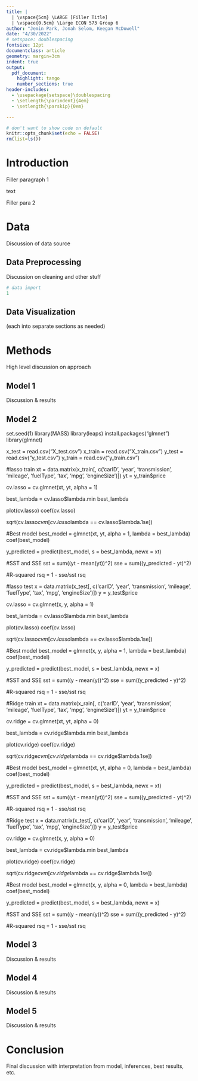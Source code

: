 ```yaml
---
title: |
  | \vspace{5cm} \LARGE [Filler Title]
  | \vspace{0.5cm} \Large ECON 573 Group 6
author: "Jemin Park, Jonah Selom, Keegan McDowell"
date: "4/30/2022"
# setspace: doublespacing
fontsize: 12pt
documentclass: article
geometry: margin=3cm
indent: true
output:
  pdf_document:
    highlight: tango
    number_sections: true
header-includes:
  - \usepackage{setspace}\doublespacing
  - \setlength{\parindent}{4em}
  - \setlength{\parskip}{0em}

---
```


```r
# don't want to show code on default
knitr::opts_chunk$set(echo = FALSE) 
rm(list=ls())
```

\newpage
\maketitle
\newpage
\tableofcontents
\newpage


# Introduction 

Filler paragraph 1

text

Filler para 2

# Data

Discussion of data source

## Data Preprocessing

Discussion on cleaning and other stuff

```r
# data import
1
```

## Data Visualization

(each into separate sections as needed)


# Methods

High level discussion on approach

## Model 1

Discussion & results

## Model 2

set.seed(1)
library(MASS)
library(leaps)
install.packages("glmnet")
library(glmnet)


x_test = read.csv("X_test.csv")
x_train = read.csv("X_train.csv")
y_test = read.csv("y_test.csv")
y_train = read.csv("y_train.csv")


#lasso train
xt = data.matrix(x_train[, c('carID', 'year', 'transmission', 'mileage', 'fuelType', 'tax', 'mpg', 'engineSize')])
yt = y_train$price

cv.lasso = cv.glmnet(xt, yt, alpha = 1)

best_lambda = cv.lasso$lambda.min
best_lambda

plot(cv.lasso)
coef(cv.lasso)

sqrt(cv.lasso$cvm[cv.lasso$lambda == cv.lasso$lambda.1se])

#Best model
best_model = glmnet(xt, yt, alpha = 1, lambda = best_lambda)
coef(best_model)

y_predicted = predict(best_model, s = best_lambda, newx = xt)

#SST and SSE
sst = sum((yt - mean(yt))^2)
sse = sum((y_predicted - yt)^2)

#R-squared
rsq = 1 - sse/sst
rsq

#lasso test
x = data.matrix(x_test[, c('carID', 'year', 'transmission', 'mileage', 'fuelType', 'tax', 'mpg', 'engineSize')])
y = y_test$price

cv.lasso = cv.glmnet(x, y, alpha = 1)

best_lambda = cv.lasso$lambda.min
best_lambda

plot(cv.lasso)
coef(cv.lasso)

sqrt(cv.lasso$cvm[cv.lasso$lambda == cv.lasso$lambda.1se])

#Best model
best_model = glmnet(x, y, alpha = 1, lambda = best_lambda)
coef(best_model)

y_predicted = predict(best_model, s = best_lambda, newx = x)


#SST and SSE
sst = sum((y - mean(y))^2)
sse = sum((y_predicted - y)^2)

#R-squared
rsq = 1 - sse/sst
rsq

#Ridge train
xt = data.matrix(x_rain[, c('carID', 'year', 'transmission', 'mileage', 'fuelType', 'tax', 'mpg', 'engineSize')])
yt = y_train$price

cv.ridge = cv.glmnet(xt, yt, alpha = 0)

best_lambda = cv.ridge$lambda.min
best_lambda

plot(cv.ridge)
coef(cv.ridge)

sqrt(cv.ridge$cvm[cv.ridge$lambda == cv.ridge$lambda.1se])

#Best model
best_model = glmnet(xt, yt, alpha = 0, lambda = best_lambda)
coef(best_model)

y_predicted = predict(best_model, s = best_lambda, newx = xt)


#SST and SSE
sst = sum((yt - mean(yt))^2)
sse = sum((y_predicted - yt)^2)

#R-squared
rsq = 1 - sse/sst
rsq


#Ridge test
x = data.matrix(x_test[, c('carID', 'year', 'transmission', 'mileage', 'fuelType', 'tax', 'mpg', 'engineSize')])
y = y_test$price

cv.ridge = cv.glmnet(x, y, alpha = 0)

best_lambda = cv.ridge$lambda.min
best_lambda

plot(cv.ridge)
coef(cv.ridge)

sqrt(cv.ridge$cvm[cv.ridge$lambda == cv.ridge$lambda.1se])

#Best model
best_model = glmnet(x, y, alpha = 0, lambda = best_lambda)
coef(best_model)

y_predicted = predict(best_model, s = best_lambda, newx = x)


#SST and SSE
sst = sum((y - mean(y))^2)
sse = sum((y_predicted - y)^2)

#R-squared
rsq = 1 - sse/sst
rsq

## Model 3

Discussion & results

## Model 4

Discussion & results

## Model 5

Discussion & results

# Conclusion

Final discussion with interpretation from model, inferences, best results, etc.

